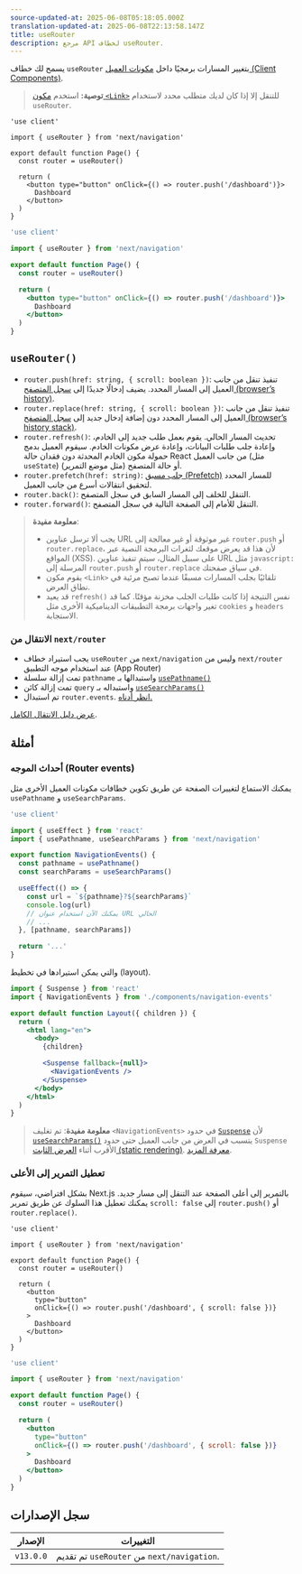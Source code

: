 ```yaml
---
source-updated-at: 2025-06-08T05:18:05.000Z
translation-updated-at: 2025-06-08T22:13:58.147Z
title: useRouter
description: مرجع API لخطاف useRouter.
---
```


يسمح لك خطاف `useRouter` بتغيير المسارات برمجيًا داخل [مكونات العميل (Client Components)](/docs/app/getting-started/server-and-client-components).

> **توصية:** استخدم [مكون `<Link>`](/docs/app/api-reference/components/link) للتنقل إلا إذا كان لديك متطلب محدد لاستخدام `useRouter`.

```tsx filename="app/example-client-component.tsx" switcher
'use client'

import { useRouter } from 'next/navigation'

export default function Page() {
  const router = useRouter()

  return (
    <button type="button" onClick={() => router.push('/dashboard')}>
      Dashboard
    </button>
  )
}
```

```jsx filename="app/example-client-component.js" switcher
'use client'

import { useRouter } from 'next/navigation'

export default function Page() {
  const router = useRouter()

  return (
    <button type="button" onClick={() => router.push('/dashboard')}>
      Dashboard
    </button>
  )
}
```

## `useRouter()`

- `router.push(href: string, { scroll: boolean })`: تنفيذ تنقل من جانب العميل إلى المسار المحدد. يضيف إدخالًا جديدًا إلى [سجل المتصفح (browser’s history)](https://developer.mozilla.org/docs/Web/API/History_API).
- `router.replace(href: string, { scroll: boolean })`: تنفيذ تنقل من جانب العميل إلى المسار المحدد دون إضافة إدخال جديد إلى [سجل المتصفح (browser’s history stack)](https://developer.mozilla.org/docs/Web/API/History_API).
- `router.refresh()`: تحديث المسار الحالي. يقوم بعمل طلب جديد إلى الخادم، وإعادة جلب طلبات البيانات، وإعادة عرض مكونات الخادم. سيقوم العميل بدمج حمولة مكون الخادم المحدثة دون فقدان حالة React من جانب العميل (مثل `useState`) أو حالة المتصفح (مثل موضع التمرير).
- `router.prefetch(href: string)`: [جلب مسبق (Prefetch)](/docs/app/getting-started/linking-and-navigating#prefetching) للمسار المحدد لتحقيق انتقالات أسرع من جانب العميل.
- `router.back()`: التنقل للخلف إلى المسار السابق في سجل المتصفح.
- `router.forward()`: التنقل للأمام إلى الصفحة التالية في سجل المتصفح.

> **معلومة مفيدة**:
>
> - يجب ألا ترسل عناوين URL غير موثوقة أو غير معالجة إلى `router.push` أو `router.replace`، لأن هذا قد يعرض موقعك لثغرات البرمجة النصية عبر المواقع (XSS). على سبيل المثال، سيتم تنفيذ عناوين URL مثل `javascript:` المرسلة إلى `router.push` أو `router.replace` في سياق صفحتك.
> - يقوم مكون `<Link>` تلقائيًا بجلب المسارات مسبقًا عندما تصبح مرئية في نطاق العرض.
> - قد يعيد `refresh()` نفس النتيجة إذا كانت طلبات الجلب مخزنة مؤقتًا. كما قد تغير واجهات برمجة التطبيقات الديناميكية الأخرى مثل `cookies` و `headers` الاستجابة.

### الانتقال من `next/router`

- يجب استيراد خطاف `useRouter` من `next/navigation` وليس من `next/router` عند استخدام موجه التطبيق (App Router)
- تمت إزالة سلسلة `pathname` واستبدالها بـ [`usePathname()`](/docs/app/api-reference/functions/use-pathname)
- تمت إزالة كائن `query` واستبداله بـ [`useSearchParams()`](/docs/app/api-reference/functions/use-search-params)
- تم استبدال `router.events`. [انظر أدناه.](#router-events)

[عرض دليل الانتقال الكامل](/docs/app/guides/migrating/app-router-migration).

## أمثلة

### أحداث الموجه (Router events)

يمكنك الاستماع لتغييرات الصفحة عن طريق تكوين خطافات مكونات العميل الأخرى مثل `usePathname` و `useSearchParams`.

```jsx filename="app/components/navigation-events.js"
'use client'

import { useEffect } from 'react'
import { usePathname, useSearchParams } from 'next/navigation'

export function NavigationEvents() {
  const pathname = usePathname()
  const searchParams = useSearchParams()

  useEffect(() => {
    const url = `${pathname}?${searchParams}`
    console.log(url)
    // يمكنك الآن استخدام عنوان URL الحالي
    // ...
  }, [pathname, searchParams])

  return '...'
}
```

والتي يمكن استيرادها في تخطيط (layout).

```jsx filename="app/layout.js" highlight={2,10-12}
import { Suspense } from 'react'
import { NavigationEvents } from './components/navigation-events'

export default function Layout({ children }) {
  return (
    <html lang="en">
      <body>
        {children}

        <Suspense fallback={null}>
          <NavigationEvents />
        </Suspense>
      </body>
    </html>
  )
}
```

> **معلومة مفيدة**: تم تغليف `<NavigationEvents>` في حدود [`Suspense`](/docs/app/api-reference/file-conventions/loading#examples) لأن [`useSearchParams()`](/docs/app/api-reference/functions/use-search-params) يتسبب في العرض من جانب العميل حتى حدود `Suspense` الأقرب أثناء [العرض الثابت (static rendering)](/docs/app/getting-started/partial-prerendering#static-rendering). [معرفة المزيد](/docs/app/api-reference/functions/use-search-params#behavior).

### تعطيل التمرير إلى الأعلى

بشكل افتراضي، سيقوم Next.js بالتمرير إلى أعلى الصفحة عند التنقل إلى مسار جديد. يمكنك تعطيل هذا السلوك عن طريق تمرير `scroll: false` إلى `router.push()` أو `router.replace()`.

```tsx filename="app/example-client-component.tsx" switcher
'use client'

import { useRouter } from 'next/navigation'

export default function Page() {
  const router = useRouter()

  return (
    <button
      type="button"
      onClick={() => router.push('/dashboard', { scroll: false })}
    >
      Dashboard
    </button>
  )
}
```

```jsx filename="app/example-client-component.jsx" switcher
'use client'

import { useRouter } from 'next/navigation'

export default function Page() {
  const router = useRouter()

  return (
    <button
      type="button"
      onClick={() => router.push('/dashboard', { scroll: false })}
    >
      Dashboard
    </button>
  )
}
```

## سجل الإصدارات

| الإصدار   | التغييرات                                        |
| --------- | ---------------------------------------------- |
| `v13.0.0` | تم تقديم `useRouter` من `next/navigation`. |